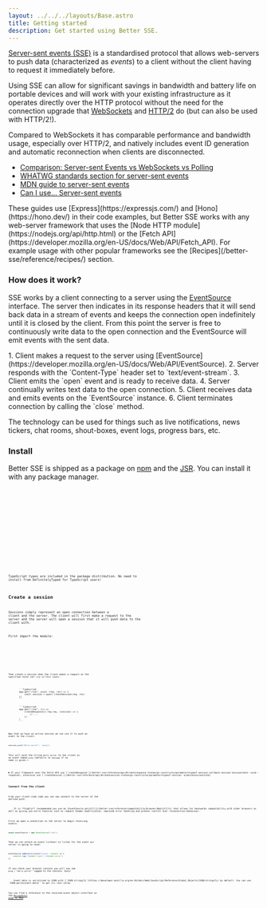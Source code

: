 ```yaml
---
layout: ../../../layouts/Base.astro
title: Getting started
description: Get started using Better SSE.
---
```



[Server-sent events (SSE)](https://developer.mozilla.org/en-US/docs/Web/API/Server-sent_events) is a standardised protocol that allows web-servers to push data (characterized as _events_) to a client without the client having to request it immediately before.

Using SSE can allow for significant savings in bandwidth and battery life on portable devices and will work with your existing infrastructure as it operates directly over the HTTP protocol without the need for the connection upgrade that [WebSockets](https://developer.mozilla.org/en-US/docs/Web/API/WebSockets_API) and [HTTP/2](https://developer.mozilla.org/en-US/docs/Glossary/HTTP_2) do (but can also be used with HTTP/2!).

Compared to WebSockets it has comparable performance and bandwidth usage, especially over HTTP/2, and natively includes event ID generation and automatic reconnection when clients are disconnected.

* [Comparison: Server-sent Events vs WebSockets vs Polling](https://medium.com/dailyjs/a-comparison-between-websockets-server-sent-events-and-polling-7a27c98cb1e3)
* [WHATWG standards section for server-sent events](https://html.spec.whatwg.org/multipage/server-sent-events.html)
* [MDN guide to server-sent events](https://developer.mozilla.org/en-US/docs/Web/API/Server-sent_events)
* [Can I use... Server-sent events](https://caniuse.com/eventsource)

<Aside title="Use your own framework">
    These guides use [Express](https://expressjs.com/) and [Hono](https://hono.dev/) in their code examples, but Better SSE works with any web-server framework that uses the [Node HTTP module](https://nodejs.org/api/http.html) or the [Fetch API](https://developer.mozilla.org/en-US/docs/Web/API/Fetch_API). For example usage with other popular frameworks see the [Recipes](/better-sse/reference/recipes/) section.
</Aside>

### How does it work?

SSE works by a client connecting to a server using the [EventSource](https://developer.mozilla.org/en-US/docs/Web/API/EventSource) interface. The server then indicates in its response headers that it will send back data in a stream of events and keeps the connection open indefinitely until it is closed by the client. From this point the server is free to continuously write data to the open connection and the EventSource will emit events with the sent data.

<Steps>
    1. Client makes a request to the server using [EventSource](https://developer.mozilla.org/en-US/docs/Web/API/EventSource).
    2. Server responds with the `Content-Type` header set to `text/event-stream`.
    3. Client emits the `open` event and is ready to receive data.
    4. Server continually writes text data to the open connection.
    5. Client receives data and emits events on the `EventSource` instance.
    6. Client terminates connection by calling the `close` method.
</Steps>

The technology can be used for things such as live notifications, news tickers, chat rooms, shout-boxes, event logs, progress bars, etc.

### Install

Better SSE is shipped as a package on [npm](https://www.npmjs.com/package/better-sse) and the [JSR](https://jsr.io/@mwid/better-sse). You can install it with any package manager.

<Tabs>
    <TabItem label="npm">
        <Code code={`npm install better-sse`} lang="shellscript" />
    </TabItem>
    <TabItem label="Yarn">
        <Code code={`yarn add better-sse`} lang="shellscript" />
    </TabItem>
    <TabItem label="pnpm">
        <Code code={`pnpm add better-sse`} lang="shellscript" />
    </TabItem>
    <TabItem label="Bun">
        <Code code={`bun add better-sse`} lang="shellscript" />
    </TabItem>
    <TabItem label="Deno">
        <Code code={`deno install jsr:@mwid/better-sse`} lang="shellscript" />
    </TabItem>
</Tabs>

TypeScript types are included in the package distribution. No need to install from DefinitelyTyped for TypeScript users!

## Create a session

*Sessions* simply represent an open connection between a client and the server. The client will first make a request to the server and the server will open a session that it will push data to the client with.

First import the module:

<Tabs>
    <TabItem label="ESModules / TypeScript">
        <Code code={`import { createSession } from "better-sse"`} lang="typescript" />
    </TabItem>
    <TabItem label="CommonJS">
        <Code code={`const { createSession } = require("better-sse")`} lang="javascript" />
    </TabItem>
</Tabs>

Then create a session when the client makes a request on the specified route (`GET /sse` in this case):

<Tabs syncKey="framework">
    <TabItem label="Express">
        ```typescript
        app.get("/sse", async (req, res) => {
            const session = await createSession(req, res)
        })
        ```
    </TabItem>
    <TabItem label="Hono">
        ```typescript
        app.get("/sse", (c) => 
            createResponse(c.req.raw, (session) => {
                // ...
            })
        )
        ```
    </TabItem>
</Tabs>

Now that we have an active session we can use it to *push* an event to the client:

```typescript
session.push("Hello world!", "ping")
```

This will push the string `Hello world!` to the client as an event named `ping` (defaults to `message` if no name is given.)

<Aside title="createSession or createResponse?">
    <details>
        <summary>If your framework uses the Fetch API use [`createResponse`](/better-sse/reference/api/#createresponse-stateargs-constructorparameterstypeof-session-callback-session-sessionstate--void--response), otherwise use [`createSession`](/better-sse/reference/api/#createsession-stateargs-constructorparameterstypeof-session--promisesessionstate)</summary>

        After creating a session we must wait for the underlying connection to be initialized before we can begin pushing events to it.

        When using the Node [HTTP/1](https://nodejs.org/api/http.html) or [HTTP/2](https://nodejs.org/api/http2.html#compatibility-api) APIs we can flush the response headers and any other preamble data ahead of time and thus immediately begin pushing events to the session:

        ```typescript
        // Express uses the Node HTTP/1 API
        app.get("/sse", async (req, res) => {
            const session = await createSession(req, res)
            session.push("Hello world!")
        })
        ```

        When using a [Fetch](https://developer.mozilla.org/en-US/docs/Web/API/Fetch_API)-based framework, however, we must first return a [`Response`](https://developer.mozilla.org/en-US/docs/Web/API/Response) object from our route handler for the session to able to connect and send data.

        We can either do this manually:

        ```typescript
        // Hono uses the Fetch API
        app.get("/sse", async (c) => {
            const session = await createSession(c.req.raw)

            session.addListener("connected", () => {
                session.push("Hello world!")
            })

            return session.getResponse()
        })
        ```

        Or use the shorthand [`createResponse`](/better-sse/reference/api/#createresponse-stateargs-constructorparameterstypeof-session-callback-session-sessionstate--void--response) utility function:

        ```typescript
        app.get("/sse", (c) => 
            createResponse(c.req.raw, (session) => {
                session.push("Hello world!")
            })
        )
        ```

        The previous two code snippets are equivalent.
    </details>
</Aside>

### Connect from the client

From your client-side code you can now connect to the server at the defined path.

<Aside type="tip">
    It is **highly** recommended you use an [EventSource polyfill](/better-sse/reference/compatibility/browser/#polyfills) that allows for backwards compatibility with older browsers as well as giving you extra features such as request header modification, improved error handling and greater control over reconnection behaviour.
</Aside>

First we open a connection to the server to begin receiving events:

```javascript
const eventSource = new EventSource("/sse")
```

Then we can attach an event listener to listen for the event our server is going to send:

```javascript
eventSource.addEventListener("ping", (event) => {
	console.log(`${event.type} | ${event.data}`)
})
```

If you check your browser console you will now see `ping | "Hello world!"` logged to the console. Easy!

<Aside>
    Event data is serialized to JSON with [`JSON.stringify`](https://developer.mozilla.org/en-US/docs/Web/JavaScript/Reference/Global_Objects/JSON/stringify) by default. You can use `JSON.parse(event.data)` to get its real value.
</Aside>

You can find a reference to the received event object interface on the [`MessageEvent` page on MDN](https://developer.mozilla.org/en-US/docs/Web/API/EventSource/message_event).

<LinkCard title="Examples" description="See the full code from this guide and other demo projects using Better SSE." href="https://github.com/MatthewWid/better-sse/tree/master/examples#readme" />
<LinkCard title="Frequently Asked Questions (FAQ)" description="Still have unanswered questions? Read answers to commonly asked questions in the FAQ." href="/better-sse/reference/faq/" />

